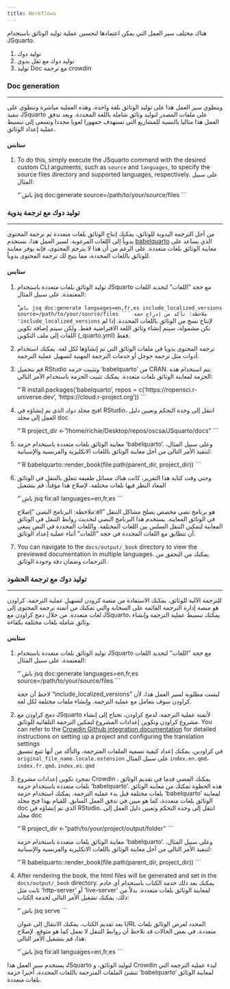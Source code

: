 ```yaml
--- 
title: Workflows 
---
```

هناك مختلف سير العمل التي يمكن اعتمادها لتحسين عملية توليد الوثائق باستخدام JSquarto.

1. توليد دوك
2. توليد دوك مع نقل يدوي
3. توليد Doc مع ترجمة crowdin

### Doc generation {#sec-workflows}
<hr>
وينطوي سير العمل هذا على توليد الوثائق بلغة واحدة. وهذه العملية مباشرة وتنطوي على تنفيذ JSquarto على ملفات المصدر لتوليد وثائق شاملة باللغة المحددة. ويعد تدفق العمل هذا مثاليا بالنسبة للمشاريع التي تستهدف جمهورا لغويا محددا وتسعى إلى تبسيط عملية إعداد الوثائق.

#### ستابس
1. To do this, simply execute the JSquarto command with the desired custom CLI arguments, such as `source` and `languages`, to specify the source files directory and supported languages, respectively. على سبيل المثال:
   
    “`باش
    jsq doc:generate source=/path/to/your/source/files 
    ```

###

### توليد دوك مع ترجمة يدوية
<hr>
من أجل الترجمة اليدوية للوثائق، يمكنك إنتاج الوثائق بلغات متعددة ثم ترجمة المحتوى يدوياً إلى اللغات المرغوبة. لسير العمل هذا، نستخدم [babelquarto](https://docs.ropensci.org/babelquarto/) الذي يساعد على معاينة الوثائق بلغات متعددة. على الرغم من أن هذا لا يترجم المحتوى، فإنه يوفر معاينة للوثائق باللغات المحددة، مما يتيح لك ترجمة المحتوى يدوياً.

#### ستابس
1. توليد الوثائق بلغات متعددة باستخدام JSquarto مع حجة "اللغات" لتحديد اللغات المعتمدة. على سبيل المثال:

   “`باش
   jsq doc:generate languages=en,fr,es include_localized_versions source=/path/to/your/source/files
   ```
ملاحظة: تأكد من إدراج حجة 'include_localized_versions` لإنتاج نسخ من الوثائق باللغات المحددة. إذا لم تكن مشمولة، سيتم إنشاء وثائق اللغة الافتراضية فقط. ولكن سيتم إضافة تكوين اللغات إلى ملف التكوين (_quarto.yml) فقط.

2. ترجمة المحتوى يدويا في ملفات الوثائق التي تم إنشاؤها لكل لغة. يمكنك استخدام أدوات مثل ترجمة جوجل أو خدمات الترجمة المهنية لتسهيل عملية الترجمة.

3. قم بتحميل RStudio وتثبيت حزمة 'babelquarto' من CRAN. يتم استخدام هذه الحزمة لمعاينة الوثائق بلغات متعددة. يمكنك تثبيت الحزمة باستخدام الأمر التالي:
    
    “`R
     install.packages('babelquarto', repos = c('https://ropensci.r-universe.dev', 'https://cloud.r-project.org'))
    ```

4. افتح مجلد دوك الذي تم إنشاؤه في RStudio، انتقل إلى وحدة التحكم وتعيين دليل العمل إلى مجلد doc
   
    “`R
     project_dir <- "/home/richie/Desktop/repos/oscsa/JSquarto/docs"
    ```

5. معاينة الوثائق بلغات متعددة باستخدام حزمة 'babelquarto'. وعلى سبيل المثال، لتنفيذ الأمر التالي من أجل معاينة الوثائق باللغات الانكليزية والفرنسية والإسبانية:
    
    “`R
    babelquarto::render_book(file.path(parent_dir, project_dir))
    ```
6. وحتى وقت كتابة هذا التقرير، كانت هناك مسائل طفيفة تتعلق بالتنقل في الوثائق المعاد النظر فيها بلغات مختلفة. لإصلاح هذا مؤقتاً، قم بتشغيل 
    
    “`باش
    jsq fix:all languages=en,fr,es
    ```

    ملاحظة: البرنامج النصي "إصلاح:all" هو برنامج نصي مخصص يصلح مشاكل التنقل في الوثائق المعاينة. يستخدم هذا البرنامج النصي لتحديث روابط التنقل في الوثائق المعاينة لتمكين التنقل السلس بين اللغات المختلفة. واللغات المحددة في النص ينبغي أن تتطابق مع اللغات المحددة في حجة "اللغات" أثناء عملية إعداد الوثائق.

7. You can navigate to the `docs/output/_book` directory to view the previewed documentation in multiple languages. يمكنك من التحقق من الترجمات وضمان دقة وجودة الوثائق.

###

### توليد دوك مع ترجمة الحشود
<hr>
للترجمة الآلية للوثائق، يمكنك الاستفادة من منصة كرودن لتسهيل عملية الترجمة. كراودِن هو منصة إدارة الترجمة القائمة على السحابة والتي تمكنك من أتمتة ترجمة المحتوى إلى لغات متعددة. من خلال دمج كراودِن مع JSquarto، يمكنك تبسيط عملية الترجمة وإنشاء وثائق شاملة بلغات مختلفة بكفاءة.

#### ستابس
1. توليد الوثائق بلغات متعددة باستخدام JSquarto مع حجة "اللغات" لتحديد اللغات المعتمدة. على سبيل المثال:

   “`باش
   jsq doc:generate languages=en,fr,es source=/path/to/your/source/files
   ```

    لاحظ أن حجة "include_localized_versions" ليست مطلوبة لسير العمل هذا، لأن كراودِن سوف يتعامل مع عملية الترجمة. وإنشاء ملفات مختلفة لكل لغة.

2. دمج كراودِن مع JSquarto لأتمتة عملية الترجمة. لدمج كراودن، تحتاج إلى إنشاء مشروع كراودِن وتكوين إعدادات المشروع لتمكين الترجمة التلقائية للوثائق. You can refer to the [Crowdin Github integration documentation](https://support.crowdin.com/github-integration/#:~:text=Open%20your%20project%20and%20go%20to%20the%20Integrations,drop-down%20list%20to%20integrate%20via%20your%20GitHub%20account) for detailed instructions on setting up a project and configuring the translation settings</br>
في كراودين، يمكنك إعداد كيفية تسمية الملفات المترجمة، والتأكد من أنها تتبع تنسيق `original_file_name.locale.extension` على سبيل المثال `index.en.qmd`، `index.fr.qmd`، `index.es.qmd`


3. بمجرد تكوين إعدادات مشروع Crowdin ، يمكنك المضي قدما في تقديم الوثائق بلغات متعددة باستخدام حزمة 'babelquarto'. هذه الخطوة تمكنك من معاينة الوثائق بلغات مختلفة قبل بدء عملية الترجمة. يمكنك استخدام حزمة 'babelquarto' لمعاينة الوثائق بلغات متعددة، كما هو مبين في تدفق العمل السابق. للقيام بهذا فتح مجلد doc الذي تم إنشاؤه في RStudio، انتقل إلى وحدة التحكم وتعيين دليل العمل إلى مجلد doc
    
    “`R
    project_dir <- "path/to/your/project/output/folder"
    ```

    معاينة الوثائق بلغات متعددة باستخدام حزمة 'babelquarto'. وعلى سبيل المثال، لتنفيذ الأمر التالي من أجل معاينة الوثائق باللغات الانكليزية والفرنسية والإسبانية:
    
   “`R
   babelquarto::render_book(file.path(parent_dir, project_dir))
   ```

4. After rendering the book, the html files will be generated and set in the `docs/output/_book` directory. يمكنك بعد ذلك خدمة الكتاب باستخدام أي خادم ثابت مثل 'http-server' أو 'live-server' لمعاينة الوثائق بلغات متعددة. بدلاً من ذلك، يمكنك تشغيل الأمر التالي لخدمة الكتاب:
    
    “`باش
    jsq serve
    ```

    بعد تقديم الكتاب، يمكنك الانتقال إلى عنوان URL المحدد لعرض الوثائق بلغات متعددة. في بعض الحالات قد تلاحظ أن روابط التنقل لا تعمل كما هو متوقع. لإصلاح هذا، قم بتشغيل الأمر التالي:
    
   “`باش
   jsq fix:all languages=en,fr,es
   ```

يستخدم سير العمل هذا JSquarto لتوليد الوثائق، و Crowdin لبدء عملية الترجمة التي تنشئ الملفات المترجمة باللغات المحددة، أخيرا حزمة 'babelquarto' لمعاينة الوثائق بلغات متعددة. 




